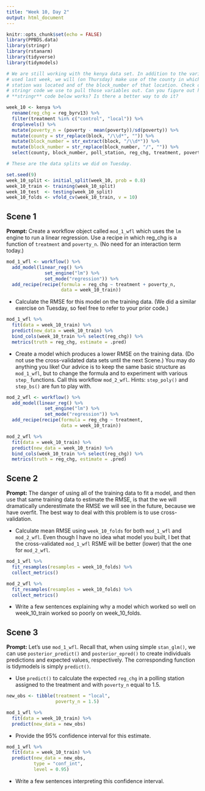 ```yaml
---
title: "Week 10, Day 2"
output: html_document
---
```


```r
knitr::opts_chunk$set(echo = FALSE)
library(PPBDS.data)
library(stringr)
library(rstanarm)
library(tidyverse)
library(tidymodels)

# We are still working with the kenya data set. In addition to the variables we
# used last week, we will (on Thursday) make use of the county in which the poll
# station was located and of the block_number of that location. Check out the
# stringr code we use to pull those variables out. Can you figure out how the
# **stringr** code below works? Is there a better way to do it?

week_10 <- kenya %>% 
  rename(reg_chg = reg_byrv13) %>% 
  filter(treatment %in% c("control", "local")) %>% 
  droplevels() %>% 
  mutate(poverty_n = (poverty - mean(poverty))/sd(poverty)) %>% 
  mutate(county = str_replace(block, "/\\d*", "")) %>% 
  mutate(block_number = str_extract(block, "/\\d*")) %>% 
  mutate(block_number = str_replace(block_number, "/", "")) %>% 
  select(county, block_number, poll_station, reg_chg, treatment, poverty_n) 

# These are the data splits we did on Tuesday.

set.seed(9)
week_10_split <- initial_split(week_10, prob = 0.8)
week_10_train <- training(week_10_split)
week_10_test  <- testing(week_10_split)
week_10_folds <- vfold_cv(week_10_train, v = 10)
```


## Scene 1

**Prompt:** Create a workflow object called `mod_1_wfl` which uses the `lm` engine to run a linear regression. Use a recipe in which reg_chg is a function of `treatment` and `poverty_n`. (No need for an interaction term today.) 

```r
mod_1_wfl <- workflow() %>% 
  add_model(linear_reg() %>% 
              set_engine("lm") %>% 
              set_mode("regression")) %>% 
  add_recipe(recipe(formula = reg_chg ~ treatment + poverty_n,
                    data = week_10_train))
```

* Calculate the RMSE for this model on the training data. (We did a similar exercise on Tuesday, so feel free to refer to your prior code.)

```r
mod_1_wfl %>% 
  fit(data = week_10_train) %>% 
  predict(new_data = week_10_train) %>% 
  bind_cols(week_10_train %>% select(reg_chg)) %>% 
  metrics(truth = reg_chg, estimate = .pred)
```

* Create a model which produces a lower RMSE on the training data. (Do not use the cross-validated data sets until the next Scene.) You may do anything you like! Our advice is to keep the same basic structure as `mod_1_wfl`, but to change the formula and to experiment with various `step_` functions. Call this workflow `mod_2_wfl`. Hints: `step_poly()` and `step_bs()` are fun to play with.

```r
mod_2_wfl <- workflow() %>% 
  add_model(linear_reg() %>% 
              set_engine("lm") %>% 
              set_mode("regression")) %>% 
  add_recipe(recipe(formula = reg_chg ~ treatment,
                    data = week_10_train))
```

```r
mod_2_wfl %>% 
  fit(data = week_10_train) %>% 
  predict(new_data = week_10_train) %>% 
  bind_cols(week_10_train %>% select(reg_chg)) %>% 
  metrics(truth = reg_chg, estimate = .pred)
```
 

## Scene 2

**Prompt:** The danger of using all of the training data to fit a model, and then use that same training data to estimate the RMSE, is that the we will dramatically underestimate the RMSE we will see in the future, because we have overfit. The best way to deal with this problem is to use cross-validation. 

* Calculate mean RMSE using `week_10_folds` for both `mod_1_wfl` and `mod_2_wfl`.  Even though I have no idea what model you built, I bet that the cross-validated `mod_1_wfl` RSME will be better (lower) that the one for `mod_2_wfl`.

```r
mod_1_wfl %>% 
  fit_resamples(resamples = week_10_folds) %>% 
  collect_metrics()
```

```r
mod_2_wfl %>% 
  fit_resamples(resamples = week_10_folds) %>% 
  collect_metrics()
```

* Write a few sentences explaining why a model which worked so well on week_10_train worked so poorly on week_10_folds.



## Scene 3

**Prompt:** Let's use `mod_1_wfl`. Recall that, when using simple `stan_glm()`, we can use `posterior_predict()` and `posterior_epred()` to create individuals predictions and expected values, respectively. The corresponding function is tidymodels is simply `predict()`.

* Use `predict()` to calculate the expected `reg_chg` in a polling station assigned to the treatment and with `poverty_n` equal to 1.5. 

```r
new_obs <- tibble(treatment = "local",
                  poverty_n = 1.5)

mod_1_wfl %>% 
  fit(data = week_10_train) %>% 
  predict(new_data = new_obs)
```

* Provide the 95% confidence interval for this estimate.

```r
mod_1_wfl %>% 
  fit(data = week_10_train) %>% 
  predict(new_data = new_obs,
          type = "conf_int",
          level = 0.95)
```

* Write a few sentences interpreting this confidence interval.

